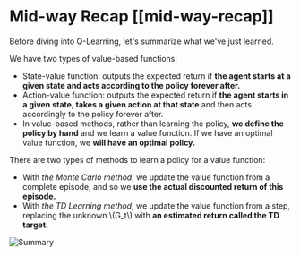 # Mid-way Recap [[mid-way-recap]]

Before diving into Q-Learning, let's summarize what we've just learned.

We have two types of value-based functions:

- State-value function: outputs the expected return if **the agent starts at a given state and acts according to the policy forever after.**
- Action-value function: outputs the expected return if **the agent starts in a given state, takes a given action at that state** and then acts accordingly to the policy forever after.
- In value-based methods, rather than learning the policy, **we define the policy by hand** and we learn a value function. If we have an optimal value function, we **will have an optimal policy.**

There are two types of methods to learn a policy for a value function:

- With *the Monte Carlo method*, we update the value function from a complete episode, and so we **use the actual discounted return of this episode.**
- With *the TD Learning method,* we update the value function from a step, replacing the unknown \\(G_t\\) with **an estimated return called the TD target.**


<img src="https://huggingface.co/datasets/huggingface-deep-rl-course/course-images/resolve/main/en/unit3/summary-learning-mtds.jpg" alt="Summary"/>
